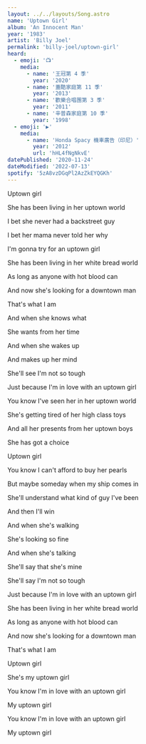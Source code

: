 ```yaml
---
layout: ../../layouts/Song.astro
name: 'Uptown Girl'
album: 'An Innocent Man'
year: '1983'
artist: 'Billy Joel'
permalink: 'billy-joel/uptown-girl'
heard:
  - emoji: '📺'
    media:
      - name: '王冠第 4 季'
        year: '2020'
      - name: '蓋酷家庭第 11 季'
        year: '2013'
      - name: '歡樂合唱團第 3 季'
        year: '2011'
      - name: '辛普森家庭第 10 季'
        year: '1998'
  - emoji: '▶️'
    media:
      - name: 'Honda Spacy 機車廣告（印尼）'
        year: '2012'
        url: 'hHL4fNgNkvE'
datePublished: '2020-11-24'
dateModified: '2022-07-13'
spotify: '5zA8vzDGqPl2AzZkEYQGKh'
---
```


<LyricSection>

Uptown girl

She has been living in her uptown world

I bet she never had a backstreet guy

I bet her mama never told her why

I'm gonna try for an uptown girl

She has been living in her white bread world

As long as anyone with hot blood can

And now she's looking for a downtown man

That's what I am

And when she knows what

She wants from her time

And when she wakes up

And makes up her mind

She'll see I'm not so tough

Just because I'm in love with an uptown girl

You know I've seen her in her uptown world

She's getting tired of her high class toys

And all her presents from her uptown boys

She has got a choice

</LyricSection>

<LyricSection>

Uptown girl

You know I can't afford to buy her pearls

But maybe someday when my ship comes in

She'll understand what kind of guy I've been

And then I'll win

And when she's walking

She's looking so fine

And when she's talking

She'll say that she's mine

She'll say I'm not so tough

Just because I'm in love with an uptown girl

She has been living in her white bread world

As long as anyone with hot blood can

And now she's looking for a downtown man

That's what I am

</LyricSection>

<LyricSection>

Uptown girl

She's my uptown girl

You know I'm in love with an uptown girl

My uptown girl

You know I'm in love with an uptown girl

My uptown girl

</LyricSection>

